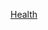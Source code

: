 {{WPSS-cat}}
{{Stub Category|article=[[健康|健康]]|newstub=health-stub|category=健康}}

[[Category:科學小作品|Health]]